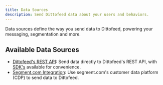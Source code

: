 ```yaml
---
title: Data Sources
description: Send Dittofeed data about your users and behaviors.
---
```


Data sources define the way you send data to Dittofeed, powering your messaging, segmentation and more.

## Available Data Sources

- [Dittofeed's REST API](/integrations/sources/api): Send data directly to Dittofeed's REST API, with [SDK's](/integrations/sdks) available for convenience.
- [Segment.com Integration](/integrations/sources/segment): Use segment.com's customer data platform (CDP) to send data to Dittofeed.
